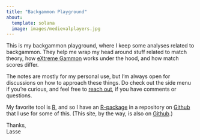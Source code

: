 ```yaml
---
title: "Backgammon Playground"
about:
  template: solana
  image: images/medievalplayers.jpg
---
```


This is my backgammon playground, where I keep some analyses related to backgammon. They help me wrap my head around stuff related to match theory, how [eXtreme Gammon](https://www.extremegammon.com/) works under the hood, and how match scores differ. 

The notes are mostly for my personal use, but I'm always open for discussions on how to approach these things. Do check out the side menu if you're curious, and feel free to [reach out](https://twitter.com/lassehmadsen), if you have comments or questions. 

My favorite tool is [R](https://www.r-project.org/), and so I have an [R-package](https://lassehjorthmadsen.github.io/backgammon/) in a repository on [Github](https://github.com/lassehjorthmadsen/backgammon) that I use for some of this. (This site, by the way, is also on [Github](https://github.com/lassehjorthmadsen/bganalyses).) 

Thanks,\
Lasse